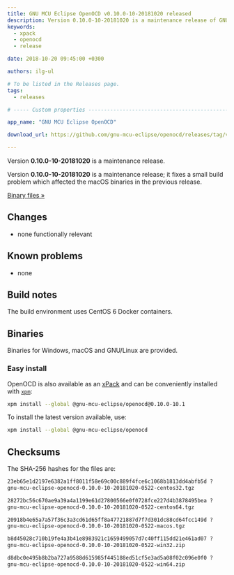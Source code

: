 ```yaml
---
title: GNU MCU Eclipse OpenOCD v0.10.0-10-20181020 released
description: Version 0.10.0-10-20181020 is a maintenance release of GNU MCU Eclipse OpenOCD.
keywords:
  - xpack
  - openocd
  - release

date: 2018-10-20 09:45:00 +0300

authors: ilg-ul

# To be listed in the Releases page.
tags:
  - releases

# ----- Custom properties -----------------------------------------------------

app_name: "GNU MCU Eclipse OpenOCD"

download_url: https://github.com/gnu-mcu-eclipse/openocd/releases/tag/v0.10.0-10-20181020/

---
```


<head><title>{frontMatter.title}</title></head>

Version **0.10.0-10-20181020** is a maintenance release.

<!-- truncate -->

Version **0.10.0-10-20181020** is a maintenance release; it fixes a small build problem which affected the macOS binaries in the previous release.

<!-- truncate -->

<p><a href={frontMatter.download_url}>Binary files »</a></p>

## Changes

* none functionally relevant

## Known problems

* none

## Build notes

The build environment uses CentOS 6 Docker containers.

## Binaries

Binaries for Windows, macOS and GNU/Linux are provided.

### Easy install

OpenOCD is also available as an [xPack](https://www.npmjs.com/package/@gnu-mcu-eclipse/openocd) and can be conveniently installed with [`xpm`](https://www.npmjs.com/package/xpm):

```sh
xpm install --global @gnu-mcu-eclipse/openocd@0.10.0-10.1
```

To install the latest version available, use:

```sh
xpm install --global @gnu-mcu-eclipse/openocd
```

## Checksums

The SHA-256 hashes for the files are:

```txt
23eb65e1d2197e6382a1ff8011f58e69c00c889f4fce6c1068b1813dd4abfb5d ?
gnu-mcu-eclipse-openocd-0.10.0-10-20181020-0522-centos32.tgz

28272bc56c670ae9a39a4a1199e61d27800566e0f0728fce227d4b3878495bea ?
gnu-mcu-eclipse-openocd-0.10.0-10-20181020-0522-centos64.tgz

20918b4e65a7a57f36c3a3cd61d65ff8a47721887d7f7d301dc88cd64fcc149d ?
gnu-mcu-eclipse-openocd-0.10.0-10-20181020-0522-macos.tgz

b8d45028c710b19fe4a3b41e8983921c1659499057d7c40ff115dd21e461ad07 ?
gnu-mcu-eclipse-openocd-0.10.0-10-20181020-0522-win32.zip

d8dbc0e495b8b2ba727a9588d615985f445188ed51cf5e3ad5a08f02c096e0f0 ?
gnu-mcu-eclipse-openocd-0.10.0-10-20181020-0522-win64.zip
```
